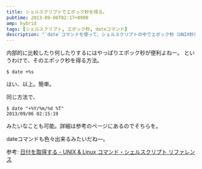 ```yaml
---
title: シェルスクリプトでエポック秒を得る。
pubtime: 2013-09-06T02:17+0900
amp: hybrid
tags: [シェルスクリプト, エポック秒, dateコマンド]
description: "`date`コマンドを使って、シェルスクリプトの中でエポック秒（UNIX秒）を取得する方法です"
---
```


内部的に比較したり何したりするにはやっぱりエポック秒が便利よねー。
というわけで、そのエポック秒を得る方法。

``` shell
$ date +%s
```

はい、以上。簡単。

同じ方法で、
``` shell
$ date "+%Y/%m/%d %T"
2013/09/06 02:15:19
```
みたいなことも可能。詳細は参考のページにあるのでそちらを。

dateコマンドも色々出来るみたいだね―。

参考: [日付を取得する - UNIX & Linux コマンド・シェルスクリプト リファレンス](http://shellscript.sunone.me/date.html)
